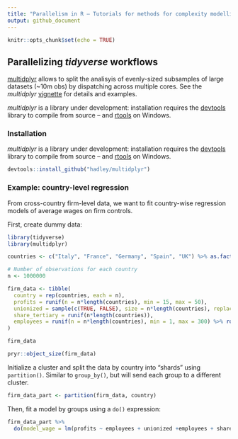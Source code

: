 ```yaml
---
title: "Parallelism in R – Tutorials for methods for complexity modelling"
output: github_document
---
```


```r
knitr::opts_chunk$set(echo = TRUE)
```


## Parallelizing *tidyverse* workflows

[multidplyr](https://github.com/hadley/multidplyr) allows to split the analisyis of evenly-sized subsamples of large datasets (~10m obs) by dispatching across multiple cores. See the *multidplyr* [vignette](https://github.com/hadley/multidplyr/blob/master/vignettes/multidplyr.md) for details and examples.

*multidplyr* is a library under development: installation requires the [devtools](https://cran.r-project.org/web/packages/devtools/index.html) library to compile from source – and [rtools](https://cran.r-project.org/bin/windows/Rtools/) on Windows.


### Installation

*multidplyr* is a library under development: installation requires the [devtools](https://cran.r-project.org/web/packages/devtools/index.html) library to compile from source – and [rtools](https://cran.r-project.org/bin/windows/Rtools/) on Windows.

```R
devtools::install_github("hadley/multidplyr")
```


### Example: country-level regression

From cross-country firm-level data, we want to fit country-wise regression models of average wages on firm controls.

First, create dummy data:

```r
library(tidyverse)
library(multidplyr)

countries <- c("Italy", "France", "Germany", "Spain", "UK") %>% as.factor()

# Number of observations for each country
n <- 1000000 

firm_data <- tibble(
  country = rep(countries, each = n),
  profits = runif(n = n*length(countries), min = 15, max = 50),
  unionized = sample(c(TRUE, FALSE), size = n*length(countries), replace = TRUE),
  share_tertiary = runif(n*length(countries)),
  employees = runif(n = n*length(countries), min = 1, max = 300) %>% round()
)

firm_data

pryr::object_size(firm_data)
```

Initialize a cluster and split the data by country into “shards” using `partition()`. Similar to `group_by()`, but will send each group to a different cluster.

```r
firm_data_part <- partition(firm_data, country)
```

Then, fit a model by groups using a `do()` expression:
```r
firm_data_part %>% 
  do(model_wage = lm(profits ~ employees + unionized +employees + share_tertiary,  data = .))
```
